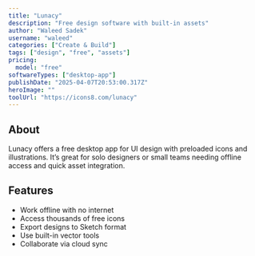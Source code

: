 ---
title: "Lunacy"
description: "Free design software with built-in assets"
author: "Waleed Sadek"
username: "waleed"
categories: ["Create & Build"]
tags: ["design", "free", "assets"]
pricing:
  model: "free"
softwareTypes: ["desktop-app"]
publishDate: "2025-04-07T20:53:00.317Z"
heroImage: ""
toolUrl: "https://icons8.com/lunacy"
---
## About
Lunacy offers a free desktop app for UI design with preloaded icons and illustrations. It’s great for solo designers or small teams needing offline access and quick asset integration.

## Features
- Work offline with no internet
- Access thousands of free icons
- Export designs to Sketch format
- Use built-in vector tools
- Collaborate via cloud sync